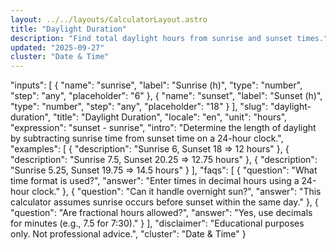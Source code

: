 ```yaml
---
layout: ../../layouts/CalculatorLayout.astro
title: "Daylight Duration"
description: "Find total daylight hours from sunrise and sunset times."
updated: "2025-09-27"
cluster: "Date & Time"
---
```



  "inputs": [
    {
      "name": "sunrise",
      "label": "Sunrise (h)",
      "type": "number",
      "step": "any",
      "placeholder": "6"
    },
    {
      "name": "sunset",
      "label": "Sunset (h)",
      "type": "number",
      "step": "any",
      "placeholder": "18"
    }
  ],
  "slug": "daylight-duration",
  "title": "Daylight Duration",
  "locale": "en",
  "unit": "hours",
  "expression": "sunset - sunrise",
  "intro": "Determine the length of daylight by subtracting sunrise time from sunset time on a 24-hour clock.",
  "examples": [
    { "description": "Sunrise 6, Sunset 18 ⇒ 12 hours" },
    { "description": "Sunrise 7.5, Sunset 20.25 ⇒ 12.75 hours" },
    { "description": "Sunrise 5.25, Sunset 19.75 ⇒ 14.5 hours" }
  ],
  "faqs": [
    { "question": "What time format is used?", "answer": "Enter times in decimal hours using a 24-hour clock." },
    { "question": "Can it handle overnight sun?", "answer": "This calculator assumes sunrise occurs before sunset within the same day." },
    { "question": "Are fractional hours allowed?", "answer": "Yes, use decimals for minutes (e.g., 7.5 for 7:30)." }
  ],
  "disclaimer": "Educational purposes only. Not professional advice.",
  "cluster": "Date & Time"
}

<Calculator schema={schema} />
